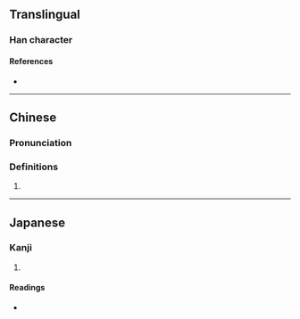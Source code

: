 {{character info/new}}
==Translingual==

===Han character===
{{Han char|rn=96|rad=玉|as=17|sn=21|four=|canj=MGANW|ids=⿰𤣩闌}}

====References====
* {{Han ref|kx=0745.150|dkj=21346|dj=1153.250|hdz=21146.090|uh=74D3|ud=29907}}

----

== Chinese==
{{zh-forms|s=𬎑}}

===Pronunciation===
{{zh-pron
|m=làn
|c=laan6
|cat=
}}

===Definitions===
{{zh-hanzi}}

# {{rfdef|zh}}

----

==Japanese==

===Kanji===
{{ja-kanji|grade=|rs=玉17}}

# {{defn|lang=ja|sort=玉17}}

====Readings====
* {{ja-readings|on=[[らん]] (ran)|kun=|nanori=}}